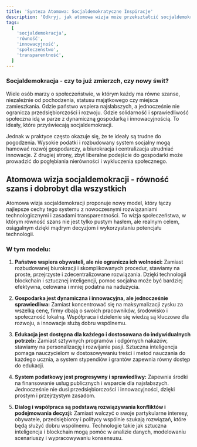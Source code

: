 ```yaml
---
title: 'Synteza Atomowa: Socjaldemokratyczne Inspiracje'
description: 'Odkryj, jak atomowa wizja może przekształcić socjaldemokrację, łącząc równość szans z dynamiczną gospodarką i innowacyjnością.'
tags:
  [
    'socjaldemokracja',
    'równość',
    'innowacyjność',
    'społeczeństwo',
    'transparentność',
  ]
---
```


### Socjaldemokracja - czy to już zmierzch, czy nowy świt?

Wiele osób marzy o społeczeństwie, w którym każdy ma równe szanse, niezależnie od pochodzenia, statusu majątkowego czy miejsca zamieszkania. Gdzie państwo wspiera najsłabszych, a jednocześnie nie ogranicza przedsiębiorczości i rozwoju. Gdzie solidarność i sprawiedliwość społeczna idą w parze z dynamiczną gospodarką i innowacyjnością. To ideały, które przyświecają socjaldemokracji.

Jednak w praktyce często okazuje się, że te ideały są trudne do pogodzenia. Wysokie podatki i rozbudowany system socjalny mogą hamować rozwój gospodarczy, a biurokracja i centralizacja utrudniać innowacje. Z drugiej strony, zbyt liberalne podejście do gospodarki może prowadzić do pogłębiania nierówności i wykluczenia społecznego.

## Atomowa wizja socjaldemokracji - równość szans i dobrobyt dla wszystkich

Atomowa wizja socjaldemokracji proponuje nowy model, który łączy najlepsze cechy tego systemu z nowoczesnymi rozwiązaniami technologicznymi i zasadami transparentności. To wizja społeczeństwa, w którym równość szans nie jest tylko pustym hasłem, ale realnym celem, osiągalnym dzięki mądrym decyzjom i wykorzystaniu potencjału technologii.

### W tym modelu:

1. **Państwo wspiera obywateli, ale nie ogranicza ich wolności:**
   Zamiast rozbudowanej biurokracji i skomplikowanych procedur, stawiamy na proste, przejrzyste i zdecentralizowane rozwiązania. Dzięki technologii blockchain i sztucznej inteligencji, pomoc socjalna może być bardziej efektywna, celowana i mniej podatna na nadużycia.

2. **Gospodarka jest dynamiczna i innowacyjna, ale jednocześnie sprawiedliwa:**
   Zamiast koncentrować się na maksymalizacji zysku za wszelką cenę, firmy dbają o swoich pracowników, środowisko i społeczność lokalną. Współpraca i dzielenie się wiedzą są kluczowe dla rozwoju, a innowacje służą dobru wspólnemu.

3. **Edukacja jest dostępna dla każdego i dostosowana do indywidualnych potrzeb:**
   Zamiast sztywnych programów i odgórnych nakazów, stawiamy na personalizację i rozwijanie pasji. Sztuczna inteligencja pomaga nauczycielom w dostosowywaniu treści i metod nauczania do każdego ucznia, a system stypendiów i grantów zapewnia równy dostęp do edukacji.

4. **System podatkowy jest progresywny i sprawiedliwy:**
   Zapewnia środki na finansowanie usług publicznych i wsparcie dla najsłabszych. Jednocześnie nie dusi przedsiębiorczości i innowacyjności, dzięki prostym i przejrzystym zasadom.

5. **Dialog i współpraca są podstawą rozwiązywania konfliktów i podejmowania decyzji:**
   Zamiast walczyć o swoje partykularne interesy, obywatele, przedsiębiorcy i politycy wspólnie szukają rozwiązań, które będą służyć dobru wspólnemu. Technologie takie jak sztuczna inteligencja i blockchain mogą pomóc w analizie danych, modelowaniu scenariuszy i wypracowywaniu konsensusu.
